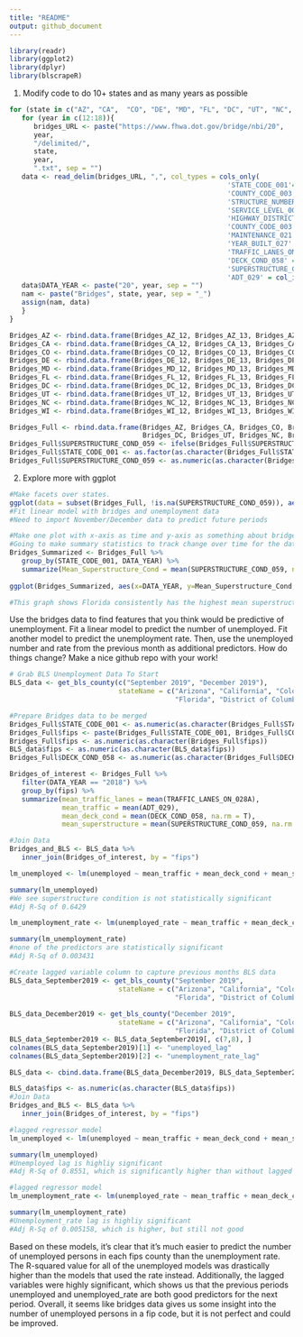 ```yaml
---
title: "README"
output: github_document
---
```

```r
library(readr)
library(ggplot2)
library(dplyr)
library(blscrapeR)
```

1. Modify code to do 10+ states and as many years as possible
```r
for (state in c("AZ", "CA",  "CO", "DE", "MD", "FL", "DC", "UT", "NC", "WI")) {
   for (year in c(12:18)){
      bridges_URL <- paste("https://www.fhwa.dot.gov/bridge/nbi/20",
      year,
      "/delimited/",
      state,
      year,
      ".txt", sep = "")
   data <- read_delim(bridges_URL, ",", col_types = cols_only(
                                                      'STATE_CODE_001'= col_integer(),
                                                      'COUNTY_CODE_003' = col_integer(),
                                                      'STRUCTURE_NUMBER_008' = 'c',
                                                      'SERVICE_LEVEL_005C' = 'c',
                                                      'HIGHWAY_DISTRICT_002' = 'c', 
                                                      'COUNTY_CODE_003' = col_integer(), 
                                                      'MAINTENANCE_021' = col_integer(),
                                                      'YEAR_BUILT_027' = col_integer(),
                                                      'TRAFFIC_LANES_ON_028A' = col_integer(),
                                                      'DECK_COND_058' = 'c',
                                                      'SUPERSTRUCTURE_COND_059' = 'c',
                                                      'ADT_029' = col_integer()))
   data$DATA_YEAR <- paste("20", year, sep = "")
   nam <- paste("Bridges", state, year, sep = "_")
   assign(nam, data)
   }
}
```

```r
Bridges_AZ <- rbind.data.frame(Bridges_AZ_12, Bridges_AZ_13, Bridges_AZ_14, Bridges_AZ_15, Bridges_AZ_16, Bridges_AZ_17, Bridges_AZ_18)
Bridges_CA <- rbind.data.frame(Bridges_CA_12, Bridges_CA_13, Bridges_CA_14, Bridges_CA_15, Bridges_CA_16, Bridges_CA_17, Bridges_CA_18)
Bridges_CO <- rbind.data.frame(Bridges_CO_12, Bridges_CO_13, Bridges_CO_14, Bridges_CO_15, Bridges_CO_16, Bridges_CO_17, Bridges_CO_18)
Bridges_DE <- rbind.data.frame(Bridges_DE_12, Bridges_DE_13, Bridges_DE_14, Bridges_DE_15, Bridges_DE_16, Bridges_DE_17, Bridges_DE_18)
Bridges_MD <- rbind.data.frame(Bridges_MD_12, Bridges_MD_13, Bridges_MD_14, Bridges_MD_15, Bridges_MD_16, Bridges_MD_17, Bridges_MD_18)
Bridges_FL <- rbind.data.frame(Bridges_FL_12, Bridges_FL_13, Bridges_FL_14, Bridges_FL_15, Bridges_FL_16, Bridges_FL_17, Bridges_FL_18)
Bridges_DC <- rbind.data.frame(Bridges_DC_12, Bridges_DC_13, Bridges_DC_14, Bridges_DC_15, Bridges_DC_16, Bridges_DC_17, Bridges_DC_18)
Bridges_UT <- rbind.data.frame(Bridges_UT_12, Bridges_UT_13, Bridges_UT_14, Bridges_UT_15, Bridges_UT_16, Bridges_UT_17, Bridges_UT_18)
Bridges_NC <- rbind.data.frame(Bridges_NC_12, Bridges_NC_13, Bridges_NC_14, Bridges_NC_15, Bridges_NC_16, Bridges_NC_17, Bridges_NC_18)
Bridges_WI <- rbind.data.frame(Bridges_WI_12, Bridges_WI_13, Bridges_WI_14, Bridges_WI_15, Bridges_WI_16, Bridges_WI_17, Bridges_WI_18)

Bridges_Full <- rbind.data.frame(Bridges_AZ, Bridges_CA, Bridges_CO, Bridges_DE, Bridges_MD, Bridges_FL,
                                 Bridges_DC, Bridges_UT, Bridges_NC, Bridges_WI)
Bridges_Full$SUPERSTRUCTURE_COND_059 <- ifelse(Bridges_Full$SUPERSTRUCTURE_COND_059 == "N", NA, Bridges_Full$SUPERSTRUCTURE_COND_059)
Bridges_Full$STATE_CODE_001 <- as.factor(as.character(Bridges_Full$STATE_CODE_001))
Bridges_Full$SUPERSTRUCTURE_COND_059 <- as.numeric(as.character(Bridges_Full$SUPERSTRUCTURE_COND_059))
```

2. Explore more with ggplot
```r
#Make facets over states.
ggplot(data = subset(Bridges_Full, !is.na(SUPERSTRUCTURE_COND_059)), aes(x=YEAR_BUILT_027, y=SUPERSTRUCTURE_COND_059)) + geom_point() + geom_jitter() + facet_wrap(~STATE_CODE_001) + ggtitle("Superstructure Condition vs. Year Built")
#Fit linear model with bridges and unemployment data
#Need to import November/December data to predict future periods
```

```r
#Make one plot with x-axis as time and y-axis as something about bridges. make one line for each state.
#Going to make summary statistics to track change over time for the data
Bridges_Summarized <- Bridges_Full %>% 
   group_by(STATE_CODE_001, DATA_YEAR) %>% 
   summarize(Mean_Superstructure_Cond = mean(SUPERSTRUCTURE_COND_059, na.rm = T))
   
ggplot(Bridges_Summarized, aes(x=DATA_YEAR, y=Mean_Superstructure_Cond, group = STATE_CODE_001, color = STATE_CODE_001)) + geom_line() + ggtitle("Mean Superstructure Condition Per State")

#This graph shows Florida consistently has the highest mean superstructure condition, while Maryland has one of the lowest
```

Use the bridges data to find features that you think would be predictive of unemployment. Fit a linear model to predict the number of unemployed. Fit another model to predict the unemployment rate. Then, use the unemployed number and rate from the previous month as additional predictors. How do things change? Make a nice github repo with your work!
```r
# Grab BLS Unemployment Data To Start
BLS_data <- get_bls_county(c("September 2019", "December 2019"),
                           stateName = c("Arizona", "California", "Colorado", "Delaware", "Maryland", 
                                         "Florida", "District of Columbia", "Utah", "North Carolina",  "Wisconsin"))

```

```r
#Prepare Bridges data to be merged
Bridges_Full$STATE_CODE_001 <- as.numeric(as.character(Bridges_Full$STATE_CODE_001))
Bridges_Full$fips <- paste(Bridges_Full$STATE_CODE_001, Bridges_Full$COUNTY_CODE_003, sep ="")
Bridges_Full$fips <- as.numeric(as.character(Bridges_Full$fips))
BLS_data$fips <- as.numeric(as.character(BLS_data$fips))
Bridges_Full$DECK_COND_058 <- as.numeric(as.character(Bridges_Full$DECK_COND_058))

Bridges_of_interest <- Bridges_Full %>% 
   filter(DATA_YEAR == "2018") %>% 
   group_by(fips) %>% 
   summarize(mean_traffic_lanes = mean(TRAFFIC_LANES_ON_028A),
             mean_traffic = mean(ADT_029), 
             mean_deck_cond = mean(DECK_COND_058, na.rm = T),
             mean_superstructure = mean(SUPERSTRUCTURE_COND_059, na.rm = T))
```

```r
#Join Data
Bridges_and_BLS <- BLS_data %>% 
   inner_join(Bridges_of_interest, by = "fips")
```

```r
lm_unemployed <- lm(unemployed ~ mean_traffic + mean_deck_cond + mean_superstructure, data = Bridges_and_BLS)

summary(lm_unemployed)
#We see superstructure condition is not statistically significant
#Adj R-Sq of 0.6429
```
```r
lm_unemployment_rate <- lm(unemployed_rate ~ mean_traffic + mean_deck_cond + mean_superstructure, data = Bridges_and_BLS)

summary(lm_unemployment_rate)
#none of the predictors are statistically significant
#Adj R-Sq of 0.003431
```

```r
#Create lagged variable column to capture previous months BLS data
BLS_data_September2019 <- get_bls_county("September 2019",
                           stateName = c("Arizona", "California", "Colorado", "Delaware", "Maryland", 
                                         "Florida", "District of Columbia", "Utah", "North Carolina",  "Wisconsin"))
                           
BLS_data_December2019 <- get_bls_county("December 2019",
                           stateName = c("Arizona", "California", "Colorado", "Delaware", "Maryland", 
                                         "Florida", "District of Columbia", "Utah", "North Carolina",  "Wisconsin"))
BLS_data_September2019 <- BLS_data_September2019[, c(7,8), ]
colnames(BLS_data_September2019)[1] <- "unemployed_lag"
colnames(BLS_data_September2019)[2] <- "unemployment_rate_lag"

BLS_data <- cbind.data.frame(BLS_data_December2019, BLS_data_September2019)

BLS_data$fips <- as.numeric(as.character(BLS_data$fips))
#Join Data
Bridges_and_BLS <- BLS_data %>% 
   inner_join(Bridges_of_interest, by = "fips")
```

```r
#lagged regressor model
lm_unemployed <- lm(unemployed ~ mean_traffic + mean_deck_cond + mean_superstructure + unemployed_lag, data = Bridges_and_BLS)

summary(lm_unemployed)
#Unemployed lag is highliy significant
#Adj R-Sq of 0.8551, which is significantly higher than without lagged regressor from previous period
```

```r
#lagged regressor model
lm_unemployment_rate <- lm(unemployed_rate ~ mean_traffic + mean_deck_cond + mean_superstructure + unemployment_rate_lag, data = Bridges_and_BLS)

summary(lm_unemployment_rate)
#Unemployment_rate lag is highliy significant
#Adj R-Sq of 0.005158, which is higher, but still not good
```

Based on these models, it's clear that it's much easier to predict the number of unemployed persons in each fips county than the unemployment rate. The R-squared value for all of the unemployed models was drastically higher than the models that used the rate instead. Additionally, the lagged variables were highly significant, which shows us that the previous periods unemployed and unemployed_rate are both good predictors for the next period. Overall, it seems like bridges data gives us some insight into the number of unemployed persons in a fip code, but it is not perfect and could be improved. 